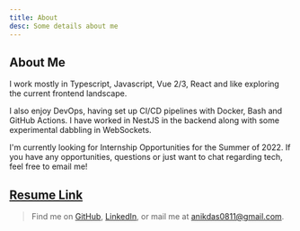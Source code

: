 ```yaml
---
title: About
desc: Some details about me
---
```


## About Me

I work mostly in Typescript, Javascript, Vue 2/3, React and like exploring the current frontend landscape.

I also enjoy DevOps, having set up CI/CD pipelines with Docker, Bash and GitHub Actions. I have worked in NestJS in the backend along with some experimental dabbling in WebSockets.

I'm currently looking for Internship Opportunities for the Summer of 2022. If you have any opportunities, questions or just want to chat regarding tech, feel free to email me!


## [Resume Link](https://drive.google.com/file/d/11RewrnkZ4WVkDOFusuqm-wCPPJjGt044/view)

> Find me on [GitHub](https://github.com/sadn1ck), [LinkedIn](https://linkedin.com/in/sadn1ck), or mail me at [anikdas0811@gmail.com](mailto:anikdas0811@gmail.com).